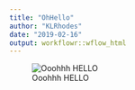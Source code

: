 ```yaml
---
title: "OhHello"
author: "KLRhodes"
date: "2019-02-16"
output: workflowr::wflow_html
---
```



![Ooohhh HELLO]("../../../../Desktop/desktopjunk/katya gifs/ohhello.jpg")


